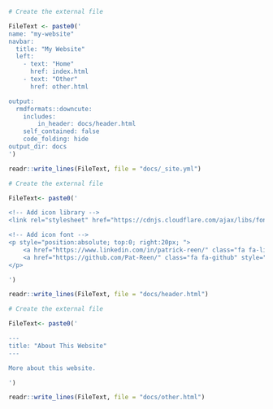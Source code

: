 ```r
# Create the external file

FileText <- paste0('
name: "my-website"
navbar:
  title: "My Website"
  left:
    - text: "Home"
      href: index.html
    - text: "Other"
      href: other.html

output: 
  rmdformats::downcute:
    includes: 
        in_header: docs/header.html
    self_contained: false
    code_folding: hide
output_dir: docs
')

readr::write_lines(FileText, file = "docs/_site.yml")
```

```r
# Create the external file

FileText<- paste0('

<!-- Add icon library -->
<link rel="stylesheet" href="https://cdnjs.cloudflare.com/ajax/libs/font-awesome/4.7.0/css/font-awesome.min.css">

<!-- Add icon font -->
<p style="position:absolute; top:0; right:20px; ">
    <a href="https://www.linkedin.com/in/patrick-reen/" class="fa fa-linkedin" style="font-size:24px"></a>
    <a href="https://github.com/Pat-Reen/" class="fa fa-github" style="font-size:24px"></a>
</p>

')

readr::write_lines(FileText, file = "docs/header.html")

# Create the external file

FileText<- paste0('

---
title: "About This Website"
---

More about this website.

')

readr::write_lines(FileText, file = "docs/other.html")
```